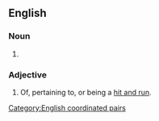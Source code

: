 {{also|hit and run}}
==English==

===Noun===
{{en-noun}}
{{wikipedia}}

# {{alternative spelling of|en|hit and run}}

===Adjective===
{{en-adj|-}}

# Of, pertaining to, or being a [[#Noun|hit and run]].

[[Category:English coordinated pairs]]